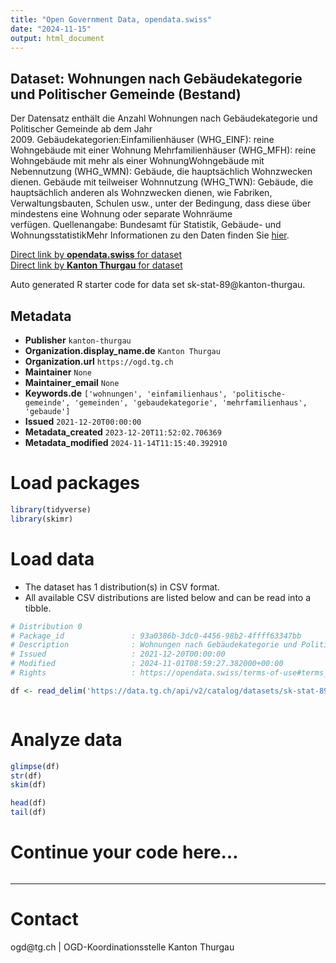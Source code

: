 ```yaml
---
title: "Open Government Data, opendata.swiss"
date: "2024-11-15"
output: html_document
---
```


## Dataset: Wohnungen nach Gebäudekategorie und Politischer Gemeinde (Bestand)

Der Datensatz enthält die Anzahl Wohnungen nach Gebäudekategorie und Politischer Gemeinde ab dem Jahr 2009. Gebäudekategorien:Einfamilienhäuser (WHG_EINF): reine Wohngebäude mit einer Wohnung Mehrfamilienhäuser (WHG_MFH): reine Wohngebäude mit mehr als einer WohnungWohngebäude mit Nebennutzung (WHG_WMN): Gebäude, die hauptsächlich Wohnzwecken dienen. Gebäude mit teilweiser Wohnnutzung (WHG_TWN): Gebäude, die hauptsächlich anderen als Wohnzwecken dienen, wie Fabriken, Verwaltungsbauten, Schulen usw., unter der Bedingung, dass diese über mindestens eine Wohnung oder separate Wohnräume verfügen. Quellenangabe: Bundesamt für Statistik, Gebäude- und WohnungsstatistikMehr Informationen zu den Daten finden Sie [hier](https://www.bfs.admin.ch/bfs/de/home/statistiken/bau-wohnungswesen/bautaetigkeit.html).

[Direct link by **opendata.swiss** for dataset](https://opendata.swiss/de/dataset/wohnungen-nach-gebaudekategorie-und-politischer-gemeinde-bestand)<br>
[Direct link by **Kanton Thurgau** for dataset](https://data.tg.ch/explore/dataset/sk-stat-89/)

Auto generated R starter code for data set sk-stat-89@kanton-thurgau.

## Metadata

- **Publisher** `kanton-thurgau`
- **Organization.display_name.de** `Kanton Thurgau`
- **Organization.url** `https://ogd.tg.ch`
- **Maintainer** `None`
- **Maintainer_email** `None`
- **Keywords.de** `['wohnungen', 'einfamilienhaus', 'politische-gemeinde', 'gemeinden', 'gebaudekategorie', 'mehrfamilienhaus', 'gebaude']`
- **Issued** `2021-12-20T00:00:00`
- **Metadata_created** `2023-12-20T11:52:02.706369`
- **Metadata_modified** `2024-11-14T11:15:40.392910`


# Load packages

```r

library(tidyverse)
library(skimr)

```

# Load data

-   The dataset has 1 distribution(s) in CSV format.
-   All available CSV distributions are listed below and can be read into a tibble.

```r

# Distribution 0
# Package_id               : 93a0386b-3dc0-4456-98b2-4ffff63347bb
# Description              : Wohnungen nach Gebäudekategorie und Politischer Gemeinde (Bestand) (csv)
# Issued                   : 2021-12-20T00:00:00
# Modified                 : 2024-11-01T08:59:27.382000+00:00
# Rights                   : https://opendata.swiss/terms-of-use#terms_by

df <- read_delim('https://data.tg.ch/api/v2/catalog/datasets/sk-stat-89/exports/csv?use_labels=true')



```

# Analyze data

```r

glimpse(df)
str(df)
skim(df)

head(df)
tail(df)

```

# Continue your code here...

```r

```

------------------------------------------------------------------------

# Contact

ogd@tg.ch | OGD-Koordinationsstelle Kanton Thurgau
